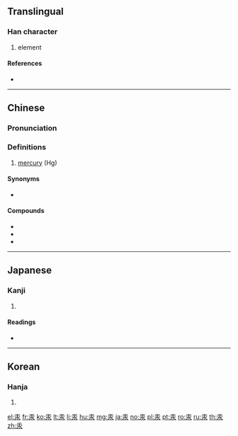 {{character info/new}}
==Translingual==

===Han character===
{{Han char|rn=85|rad=水|as=03|sn=7|four=10232|canj=ME}}

# element

====References====
* {{Han ref|kx=0606.030|dkj=17139|dj=0999.120|hdz=31550.010|uh=6C5E|ud=27742|bh=A845|bd=43077}}

----

==Chinese==
{{zh-forms}}

===Pronunciation===
{{zh-pron
|m=gǒng
|c=hung6,hung3
|h=pfs=
|md=
|mn=hóng
|w=
|mc=y
|oc=y
|cat=n
}}

===Definitions===
{{zh-hanzi}}

# {{cx|chemistry|lang=zh}} [[mercury]] (Hg)

====Synonyms====
* {{zh-l|水銀}}

====Compounds====
* {{zh-l|汞弧燈}}
* {{zh-l|汞極電池}}
* {{zh-l|汞中毒}}

{{zh-cat|Chemical elements}}

----

==Japanese==

===Kanji===
{{ja-kanji|grade=|rs=水03}}

# {{defn|lang=ja|sort=水03}}

====Readings====
* {{ja-readings|on=[[こう]] (kō)|kun=[[みずがね]] (mizugane)}}

----

==Korean==

===Hanja===
{{ko-hanja|hangeul=홍|eumhun=|rv=hong|mr=hong|y=hong}}

# {{defn|lang=ko|sort=水03}}

[[el:汞]]
[[fr:汞]]
[[ko:汞]]
[[lt:汞]]
[[li:汞]]
[[hu:汞]]
[[mg:汞]]
[[ja:汞]]
[[no:汞]]
[[pl:汞]]
[[pt:汞]]
[[ro:汞]]
[[ru:汞]]
[[th:汞]]
[[zh:汞]]